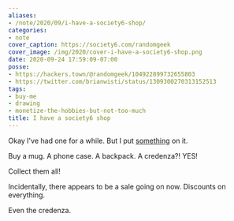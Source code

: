 ```yaml
---
aliases:
- /note/2020/09/i-have-a-society6-shop/
categories:
- note
cover_caption: https://society6.com/randomgeek
cover_image: /img/2020/cover-i-have-a-society6-shop.png
date: 2020-09-24 17:59:09-07:00
posse:
- https://hackers.town/@randomgeek/104922899732655803
- https://twitter.com/brianwisti/status/1309300270313152513
tags:
- buy-me
- drawing
- monetize-the-hobbies-but-not-too-much
title: I have a society6 shop
---
```


[something]: https://society6.com/randomgeek

Okay I've had one for a while. But I put [something][] on it.

Buy a mug. A phone case. A backpack. A credenza?! YES!

Collect them all!

Incidentally, there appears to be a sale going on now. Discounts on everything.

Even the credenza.